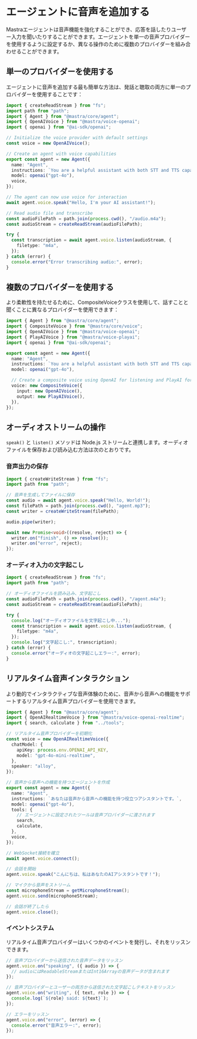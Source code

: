 # エージェントに音声を追加する

Mastraエージェントは音声機能を強化することができ、応答を話したりユーザー入力を聞いたりすることができます。エージェントを単一の音声プロバイダーを使用するように設定するか、異なる操作のために複数のプロバイダーを組み合わせることができます。

## 単一のプロバイダーを使用する

エージェントに音声を追加する最も簡単な方法は、発話と聴取の両方に単一のプロバイダーを使用することです：

```typescript
import { createReadStream } from "fs";
import path from "path";
import { Agent } from "@mastra/core/agent";
import { OpenAIVoice } from "@mastra/voice-openai";
import { openai } from "@ai-sdk/openai";

// Initialize the voice provider with default settings
const voice = new OpenAIVoice();

// Create an agent with voice capabilities
export const agent = new Agent({
  name: "Agent",
  instructions: `You are a helpful assistant with both STT and TTS capabilities.`,
  model: openai("gpt-4o"),
  voice,
});

// The agent can now use voice for interaction
await agent.voice.speak("Hello, I'm your AI assistant!");

// Read audio file and transcribe
const audioFilePath = path.join(process.cwd(), "/audio.m4a");
const audioStream = createReadStream(audioFilePath);

try {
  const transcription = await agent.voice.listen(audioStream, {
    filetype: "m4a",
  });
} catch (error) {
  console.error("Error transcribing audio:", error);
}
```

## 複数のプロバイダーを使用する

より柔軟性を持たせるために、CompositeVoiceクラスを使用して、話すことと聞くことに異なるプロバイダーを使用できます：

```typescript
import { Agent } from "@mastra/core/agent";
import { CompositeVoice } from "@mastra/core/voice";
import { OpenAIVoice } from "@mastra/voice-openai";
import { PlayAIVoice } from "@mastra/voice-playai";
import { openai } from "@ai-sdk/openai";

export const agent = new Agent({
  name: "Agent",
  instructions: `You are a helpful assistant with both STT and TTS capabilities.`,
  model: openai("gpt-4o"),

  // Create a composite voice using OpenAI for listening and PlayAI for speaking
  voice: new CompositeVoice({
    input: new OpenAIVoice(),
    output: new PlayAIVoice(),
  }),
});
```

## オーディオストリームの操作

`speak()` と `listen()` メソッドは Node.js ストリームと連携します。オーディオファイルを保存および読み込む方法は次のとおりです。

### 音声出力の保存

```typescript
import { createWriteStream } from "fs";
import path from "path";

// 音声を生成してファイルに保存
const audio = await agent.voice.speak("Hello, World!");
const filePath = path.join(process.cwd(), "agent.mp3");
const writer = createWriteStream(filePath);

audio.pipe(writer);

await new Promise<void>((resolve, reject) => {
  writer.on("finish", () => resolve());
  writer.on("error", reject);
});
```

### オーディオ入力の文字起こし

```typescript
import { createReadStream } from "fs";
import path from "path";

// オーディオファイルを読み込み、文字起こし
const audioFilePath = path.join(process.cwd(), "/agent.m4a");
const audioStream = createReadStream(audioFilePath);

try {
  console.log("オーディオファイルを文字起こし中...");
  const transcription = await agent.voice.listen(audioStream, {
    filetype: "m4a",
  });
  console.log("文字起こし:", transcription);
} catch (error) {
  console.error("オーディオの文字起こしエラー:", error);
}
```

## リアルタイム音声インタラクション

より動的でインタラクティブな音声体験のために、音声から音声への機能をサポートするリアルタイム音声プロバイダーを使用できます。

```typescript
import { Agent } from "@mastra/core/agent";
import { OpenAIRealtimeVoice } from "@mastra/voice-openai-realtime";
import { search, calculate } from "../tools";

// リアルタイム音声プロバイダーを初期化
const voice = new OpenAIRealtimeVoice({
  chatModel: {
    apiKey: process.env.OPENAI_API_KEY,
    model: "gpt-4o-mini-realtime",
  },
  speaker: "alloy",
});

// 音声から音声への機能を持つエージェントを作成
export const agent = new Agent({
  name: "Agent",
  instructions: `あなたは音声から音声への機能を持つ役立つアシスタントです。`,
  model: openai("gpt-4o"),
  tools: {
    // エージェントに設定されたツールは音声プロバイダーに渡されます
    search,
    calculate,
  },
  voice,
});

// WebSocket接続を確立
await agent.voice.connect();

// 会話を開始
agent.voice.speak("こんにちは、私はあなたのAIアシスタントです！");

// マイクから音声をストリーム
const microphoneStream = getMicrophoneStream();
agent.voice.send(microphoneStream);

// 会話が終了したら
agent.voice.close();
```

### イベントシステム

リアルタイム音声プロバイダーはいくつかのイベントを発行し、それをリッスンできます。

```typescript
// 音声プロバイダーから送信された音声データをリッスン
agent.voice.on("speaking", ({ audio }) => {
  // audioにはReadableStreamまたはInt16Arrayの音声データが含まれます
});

// 音声プロバイダーとユーザーの両方から送信された文字起こしテキストをリッスン
agent.voice.on("writing", ({ text, role }) => {
  console.log(`${role} said: ${text}`);
});

// エラーをリッスン
agent.voice.on("error", (error) => {
  console.error("音声エラー:", error);
});
```
